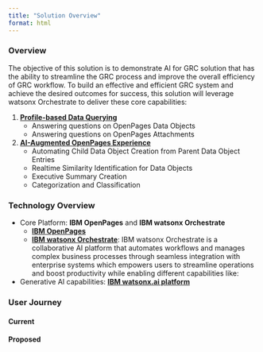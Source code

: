 ```yaml
---
title: "Solution Overview"
format: html
---
```

### Overview
The objective of this solution is to demonstrate AI for GRC solution that has the ability to streamline the GRC process and improve the overall efficiency of GRC workflow. To build an effective and efficient GRC system and achieve the desired outcomes for success, this solution will leverage watsonx Orchestrate to deliver these core capabilities:

1. [**Profile-based Data Querying**](/src/implementation_methodology/Profile-based%20Data%20Querying.qmd)
    - Answering questions on OpenPages Data Objects​
    - Answering questions on OpenPages Attachments​
1. [**AI-Augmented OpenPages Experience**](/src/implementation_methodology/AI-Augmented%20OpenPages%20Experience%E2%80%8B.qmd)
    - Automating Child Data Object Creation from Parent Data Object Entries
    - Realtime Similarity Identification for Data Objects
    - Executive Summary Creation
    - Categorization and Classification

### Technology Overview
- Core Platform: **IBM OpenPages** and **IBM watsonx Orchestrate** 
    - [**IBM OpenPages**](https://www.ibm.com/products/openpages)
    - [**IBM watsonx Orchestrate**](https://www.ibm.com/products/watsonx-orchestrate): IBM watsonx Orchestrate is a collaborative AI platform that automates workflows and manages complex business processes through seamless integration with enterprise systems which empowers users to streamline operations and boost productivity while enabling different capabilities like:
- Generative AI capabilities: [**IBM watsonx.ai platform**](https://www.ibm.com/products/watsonx-ai)

### User Journey
#### Current
#### Proposed